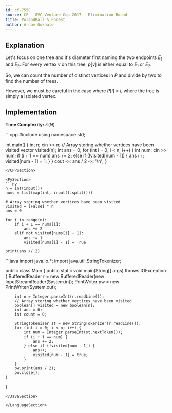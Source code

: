 ```yaml
---
id: cf-755C
source: CF - 8VC Venture Cup 2017 - Elimination Round
title: PolandBall & Forest
author: Arnav Gokhale
---
```



## Explanation

Let's focus on one tree and it's diameter first naming the two endpoints $E_1$ and $E_2$. For every vertex $v$ on this tree, $p[v]$ is either equal to $E_1$ or $E_2$.

So, we can count the number of distinct vertices in $P$ and divide by two to find the number of trees.

However, we must be careful in the case where $P[i]$ = $i$, where the tree is simply a isolated vertex.

## Implementation

**Time Complexity:** $\mathcal{O}(N)$


<LanguageSection>

<CPPSection>
```cpp
#include <bits/stdc++.h>
using namespace std;

int main() {
	int n;
	cin >> n;
	// Array storing whether vertices have been visited
	vector<bool> visited(n);
	int ans = 0;
	for (int i = 0; i < n; i++) {
		int num;
		cin >> num;
		if (i + 1 == num) ans += 2;
		else if (!visited[num - 1]) {
			ans++;
			visited[num - 1] = 1;
		}
	}
	cout << ans / 2 << '\n';
}
```
</CPPSection>

<PySection>
```py
n = int(input())
nums = list(map(int, input().split()))

# Array storing whether vertices have been visited
visited = [False] * n
ans = 0

for i in range(n):
	if i + 1 == nums[i]:
		ans += 2
	elif not visited[nums[i] - 1]:
		ans += 1
		visited[nums[i] - 1] = True

print(ans // 2)
```
</PySection>

<JavaSection>
```java
import java.io.*;
import java.util.StringTokenizer;

public class Main {
	public static void main(String[] args) throws IOException {
		BufferedReader r = new BufferedReader(new InputStreamReader(System.in));
		PrintWriter pw = new PrintWriter(System.out);

		int n = Integer.parseInt(r.readLine());
		// Array storing whether vertices have been visited
		boolean[] visited = new boolean[n];
		int ans = 0;
		int count = 0;

		StringTokenizer st = new StringTokenizer(r.readLine());
		for (int i = 0; i < n; i++) {
			int num = Integer.parseInt(st.nextToken());
			if (i + 1 == num) {
				ans += 2;
			} else if (!visited[num - 1]) {
				ans++;
				visited[num - 1] = true;
			}
		}
		pw.print(ans / 2);
		pw.close();
	}
}
```
</JavaSection>

</LanguageSection>
